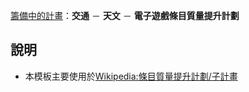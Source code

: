 [[Wikipedia:條目質量提升計劃/子計畫#籌備中的計畫|籌備中的計畫]]：'''交通'''  － '''天文'''  － '''電子遊戲條目質量提升計劃'''<noinclude>
==說明==
*本模板主要使用於[[Wikipedia:條目質量提升計劃/子計畫]]
</noinclude>